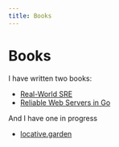 ```yaml
---
title: Books
---
```


# Books

I have written two books:

 - [Real-World SRE](/wiki/projects/books/realwordsre)
 - [Reliable Web Servers in Go](/wiki/projects/books/reliableweb)

And I have one in progress

 - [locative.garden](/wiki/projects/books/locative.garden)
